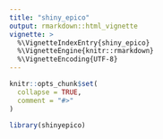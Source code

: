```yaml
---
title: "shiny_epico"
output: rmarkdown::html_vignette
vignette: >
  %\VignetteIndexEntry{shiny_epico}
  %\VignetteEngine{knitr::rmarkdown}
  %\VignetteEncoding{UTF-8}
---
```


```r
knitr::opts_chunk$set(
  collapse = TRUE,
  comment = "#>"
)
```

```r
library(shinyepico)
```
